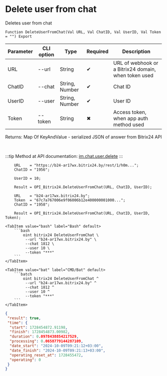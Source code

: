 ﻿---
sidebar_position: 6
---


# Delete user from chat
 Deletes user from chat



`Function DeleteUserFromChat(Val URL, Val ChatID, Val UserID, Val Token = "") Export`

  | Parameter | CLI option | Type | Required | Description |
  |-|-|-|-|-|
  | URL | --url | String | &#x2714; | URL of webhook or a Bitrix24 domain, when token used |
  | ChatID | --chat | String, Number | &#x2714; | Chat ID |
  | UserID | --user | String, Number | &#x2714; | User ID |
  | Token | --token | String | &#x2716; | Access token, when app auth method used |

  
  Returns:  Map Of KeyAndValue - serialized JSON of answer from Bitrix24 API

<br/>

:::tip
Method at API documentation: [im.chat.user.delete](https://dev.1c-bitrix.ru/learning/course/?COURSE_ID=93&LESSON_ID=12099)
:::
<br/>



```bsl title="1C:Enterprise/OneScript code example"
    URL    = "https://b24-ar17wx.bitrix24.by/rest/1/h0m...";
    ChatID = "1956";

    UserID = 10;

    Result = OPI_Bitrix24.DeleteUserFromChat(URL, ChatID, UserID);

    URL    = "b24-ar17wx.bitrix24.by";
    Token  = "67c7a767006e9f06006b12e400000001000...";
    ChatID = "1958";

    Result = OPI_Bitrix24.DeleteUserFromChat(URL, ChatID, UserID, Token);
```
 

 <Tabs>
  
    <TabItem value="bash" label="Bash" default>
        ```bash
            oint bitrix24 DeleteUserFromChat \
             --url "b24-ar17wx.bitrix24.by" \
             --chat 1812 \
             --user 10 \
             --token "***"
        ```
    </TabItem>
  
    <TabItem value="bat" label="CMD/Bat" default>
        ```batch
            oint bitrix24 DeleteUserFromChat ^
             --url "b24-ar17wx.bitrix24.by" ^
             --chat 1812 ^
             --user 10 ^
             --token "***"
        ```
    </TabItem>
</Tabs>


```json title="Result"
{
 "result": true,
 "time": {
  "start": 1728454872.91198,
  "finish": 1728454873.00982,
  "duration": 0.0978438854217529,
  "processing": 0.0658779144287109,
  "date_start": "2024-10-09T09:21:12+03:00",
  "date_finish": "2024-10-09T09:21:13+03:00",
  "operating_reset_at": 1728455472,
  "operating": 0
 }
}
```
